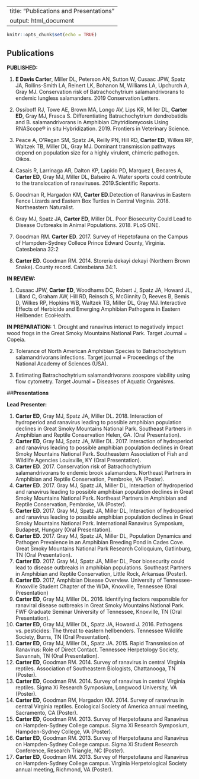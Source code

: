 
---
title: "Publications and Presentations"
output: html_document
---

```r
knitr::opts_chunk$set(echo = TRUE)
```

## **Publications**

**PUBLISHED:** 

1.  **E Davis Carter**, Miller DL, Peterson AN, Sutton W, Cusaac JPW, Spatz JA, Rollins-Smith LA, Reinert LK, Bohanon M, Williams LA, Upchurch A, Gray MJ.  Conservation risk of Batrachochytrium salamandrivorans to endemic lungless salamanders. 2019 Conservation Letters.

2. Ossiboff RJ, Towe AE, Brown MA, Longo AV, Lips KR, Miller DL, **Carter ED**, Gray MJ, Frasca S. Differentiating Batrachochytrium dendrobatidis and B. salamandrivorans in Amphibian Chytridiomycosis Using RNAScope® in situ Hybridization. 2019. Frontiers in Veterinary Science.

3.  Peace A, O’Regan SM, Spatz JA, Reilly PN, Hill RD, **Carter ED**, Wilkes RP, Waltzek TB, Miller DL, Gray MJ. Dominant transmission pathways depend on population size for a highly virulent, chimeric pathogen. Oikos.

4.  Casais R, Larrinaga AR, Dalton KP, Lapido PD, Marquez I, Becares A, **Carter ED**, Gray MJ, Miller DL, Balseiro A. Water sports could contribute to the translocation of ranaviruses. 2019.Scientific Reports. 

5.  Goodman R, Hargadon KM, **Carter ED**.Detection of Ranavirus in Eastern Fence Lizards and Eastern Box Turtles in Central Virginia. 2018. Northeastern Naturalist.

6.	Gray MJ, Spatz JA, **Carter ED**, Miller DL. Poor Biosecurity Could Lead to Disease Outbreaks in Animal Populations. 2018. PLoS ONE. 

7.	Goodman RM. **Carter ED**. 2017. Survey of Hepetofauna on the Campus of Hampden-Sydney Collece Prince Edward County, Virginia. Catesbeiana 32:2

8.	**Carter ED**. Goodman RM. 2014. Storeria dekayi dekayi (Northern Brown Snake). County record. Catesbeiana 34:1.

**IN REVIEW:**

1.	Cusaac JPW, **Carter ED**, Woodhams DC, Robert J, Spatz JA, Howard JL, Lillard C, Graham AW, Hill RD, Reinsch S, McGinnity D, Reeves B, Bemis D, Wilkes RP, Hopkins WB, Waltzek TB, Miller DL, Gray MJ. Interactive Effects of Herbicide and Emerging Amphibian Pathogens in Eastern Hellbender. EcoHealth.

**IN PREPARATION:**
1.	Drought and ranavirus interact to negatively impact wood frogs in the Great Smoky Mountains National Park. Target Journal =  Copeia.

2.	Tolerance of North American Amphibian Species to Batrachochytrium salamandrivorans infections.  Target journal = Proceedings of the National Academy of Sciences (USA). 

4.	Estimating Batrachochytrium salamandrivorans zoospore viability using flow cytometry. Target Journal = Diseases of Aquatic Organisms. 

##**Presentations**

**Lead Presenter:**

1.	**Carter ED**, Gray MJ, Spatz JA, Miller DL. 2018. Interaction of hydroperiod and ranavirus leading to possible amphibian population declines in Great Smoky Mountains National Park. Southeast Partners in Amphibian and Reptile Conservation Helen, GA. (Oral Presentation).
2.	**Carter ED**, Gray MJ, Spatz JA, Miller DL. 2017. Interaction of hydroperiod and ranavirus leading to possible amphibian population declines in Great Smoky Mountains National Park. Southeastern Association of Fish and Wildlife Agencies Louisville, KY (Oral Presentation).
3.	**Carter ED**. 2017. Conservation risk of Batrachochytrium salamandrivorans to endemic brook salamanders. Northeast Partners in Amphibian and Reptile Conservation, Pembroke, VA (Poster).
4.	**Carter ED**. 2017. Gray MJ, Spatz JA, Miller DL, Interaction of hydroperiod and ranavirus leading to possible amphibian population declines in Great Smoky Mountains National Park. Northeast Partners in Amphibian and Reptile Conservation, Pembroke, VA (Poster).
5.	**Carter ED**. 2017. Gray MJ, Spatz JA, Miller DL, Interaction of hydroperiod and ranavirus leading to possible amphibian population declines in Great Smoky Mountains National Park. International Ranavirus Symposium, Budapest, Hungary (Oral Presentation).
6.	**Carter ED**. 2017. Gray MJ, Spatz JA, Miller DL, Population Dynamics and Pathogen Prevalence in an Amphibian Breeding Pond in Cades Cove. Great Smoky Mountains National Park Research Colloquium, Gatlinburg, TN (Oral Presentation). 
7.	**Carter ED**. 2017. Gray MJ, Spatz JA, Miller DL, Poor biosecurity could lead to disease outbreaks in amphibian populations. Southeast Partners in Amphibian and Reptile Conservation, Little Rock, Arkansas (Poster).
8.	**Carter ED**. 2017, Amphibian Disease Overview. University of Tennessee-Knoxville Student Chapter of the WDA, Knoxville, Tennessee (Oral Presentation)
9.	**Carter ED**, Gray MJ, Miller DL. 2016. Identifying factors responsible for ranaviral disease outbreaks in Great Smoky Mountains National Park. FWF Graduate Seminar University of Tennessee, Knoxville, TN (Oral Presentation).
10.	**Carter ED**, Gray MJ, Miller DL, Spatz JA, Howard J. 2016. Pathogens vs. pesticides: The threat to eastern hellbenders. Tennessee Wildlife Society, Burns, TN (Oral Presentation).
11.	**Carter ED**, Gray MJ, Miller DL, Spatz JA. 2015. Rapid Transmission of Ranavirus: Role of Direct Contact. Tennessee Herpetology Society, Savannah, TN (Oral Presentation).
12.	**Carter ED**, Goodman RM. 2014. Survey of ranavirus in central Virginia reptiles. Association of Southeastern Biologists, Chattanooga, TN (Poster).
13.	**Carter ED**, Goodman RM. 2014. Survey of ranavirus in central Virginia reptiles. Sigma Xi Research Symposium, Longwood University, VA (Poster).
14.	**Carter ED**, Goodman RM, Hargadon KM. 2014. Survey of ranavirus in central Virginia reptiles. Ecological Society of America annual meeting, Sacramento, CA (Poster).
15.	**Carter ED**, Goodman RM. 2013. Survey of Herpetofauna and Ranavirus on Hampden-Sydney College campus. Sigma Xi Research Symposium, Hampden-Sydney College, VA (Poster).
16.	**Carter ED**, Goodman RM. 2013. Survey of Herpetofauna and Ranavirus on Hampden-Sydney College campus. Sigma Xi Student Research Conference, Research Triangle, NC (Poster).
17.	**Carter ED**, Goodman RM. 2013. Survey of Herpetofauna and Ranavirus on Hampden-Sydney College campus. Virginia Herpetological Society annual meeting, Richmond, VA (Poster). 


